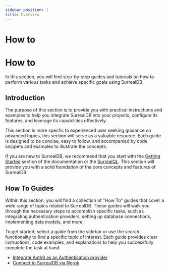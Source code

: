 ```yaml
---
sidebar_position: 1
title: Overview
---
```


# How to

# How to

In this section, you will find step-by-step guides and tutorials on how to perform various tasks and achieve specific goals using SurrealDB.

## Introduction

The purpose of this section is to provide you with practical instructions and examples to help you integrate SurrealDB into your projects, configure its features, and leverage its capabilities effectively.

This section is more specfic to experienced user seeking guidance on advanced topics, this section will serve as a valuable resource. Each guide is designed to be concise, easy to follow, and accompanied by code snippets and examples to illustrate the concepts.

If you are new to SurrealDB, we recommend that you start with the [Getting Started](/docs/introduction/start) section of the documentation or the [SurrealQL](/docs/surrealql/overview). This section will provide you with a solid foundation of the core concepts and features of SurrealDB.

## How To Guides

Within this section, you will find a collection of "How To" guides that cover a wide range of topics related to SurrealDB. These guides will walk you through the necessary steps to accomplish specific tasks, such as integrating authentication providers, setting up database connections, implementing data models, and more.

To get started, select a guide from the sidebar or use the search functionality to find a specific topic of interest. Each guide provides clear instructions, code examples, and explanations to help you successfully complete the task at hand.

-  [Integrate Auth0 as an Authentication provider](/docs/how-to/integrate-auth0-as-authentication-provider)
-  [Connect to SurrealDB via Ngrok](/docs/1.0.x/how-to/connect-to-surrealdb-via-ngrok-tunnel)